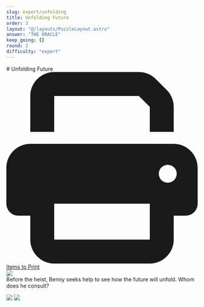 ```yaml
---
slug: expert/unfolding
title: Unfolding Future
order: 3
layout: "@/layouts/PuzzleLayout.astro"
answer: "THE ORACLE"
keep_going: {}
round: 2
difficulty: "expert"
---
```



<div class="flex flex-col items-center justify-between gap-2 sm:flex-row">
  <div class="flex flex-col">
    # Unfolding Future
    <a
      href="/2025/heist/Appendix B Printable - Expert.pdf"
      class="no-prose flex h-min w-fit gap-2 rounded-[0.3rem] bg-gray-500 px-4 py-2 text-white no-underline"
    >
      <svg className="w-4" xmlns="http://www.w3.org/2000/svg" viewBox="0 0 512 512">
        <path
          fill="currentColor"
          d="M128 0C92.7 0 64 28.7 64 64l0 96 64 0 0-96 226.7 0L384 93.3l0 66.7 64 0 0-66.7c0-17-6.7-33.3-18.7-45.3L400 18.7C388 6.7 371.7 0 354.7 0L128 0zM384 352l0 32 0 64-256 0 0-64 0-16 0-16 256 0zm64 32l32 0c17.7 0 32-14.3 32-32l0-96c0-35.3-28.7-64-64-64L64 192c-35.3 0-64 28.7-64 64l0 96c0 17.7 14.3 32 32 32l32 0 0 64c0 35.3 28.7 64 64 64l256 0c35.3 0 64-28.7 64-64l0-64zM432 248a24 24 0 1 1 0 48 24 24 0 1 1 0-48z"
        />
      </svg>
      <span>Items to Print</span>
    </a>
  </div>
  <img class="w-[20rem] border-2 border-gray-300" src={art.src} />
</div>

<div class="italics" style={{ fontFamily: "DM Mono, sans-serif" }}>
  Before the heist, Benny seeks help to see how the future will unfold. Whom does he consult?
</div>

<img src="/2025/heist/unfolding_future.png"> </img>
<img src="/2025/heist/unfolding_future_expert.png"> </img>
